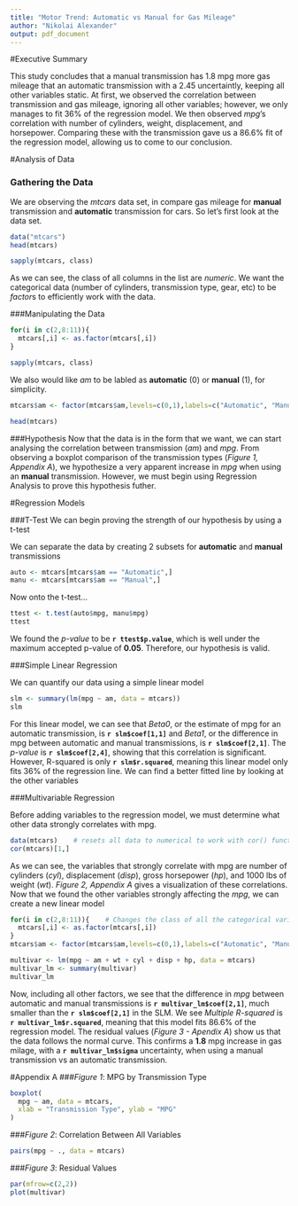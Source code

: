 ```yaml
---
title: "Motor Trend: Automatic vs Manual for Gas Mileage"
author: "Nikolai Alexander"
output: pdf_document
---
```


#Executive Summary

This study concludes that a manual transmission has 1.8 mpg more gas mileage that an automatic transmission with a 2.45 uncertaintly, keeping all other variables static. At first, we observed the correlation between transmission and gas mileage, ignoring all other variables; however, we only manages to fit 36% of the regression model. We then observed *mpg*'s correlation with number of cylinders, weight, displacement, and horsepower. Comparing these with the transmission gave us a 86.6% fit of the regression model, allowing us to come to our conclusion.

#Analysis of Data

### Gathering the Data

We are observing the *mtcars* data set, in compare gas mileage for **manual** transmission and **automatic** transmission for cars. So let's first look at the data set.

```r
data("mtcars")
head(mtcars)
```

```r
sapply(mtcars, class)
```

As we can see, the class of all columns in the list are *numeric*. We want the categorical data (number of cylinders, transmission type, gear, etc) to be *factor*s to efficiently work with the data.

###Manipulating the Data
```r
for(i in c(2,8:11)){
  mtcars[,i] <- as.factor(mtcars[,i])
}

sapply(mtcars, class)
```

We also would like *am* to be labled as **automatic** (0) or **manual** (1), for simplicity.
```r
mtcars$am <- factor(mtcars$am,levels=c(0,1),labels=c("Automatic", "Manual"))

head(mtcars)
```

###Hypothesis
Now that the data is in the form that we want, we can start analysing the correlation between transmission (*am*) and *mpg*. From observing a boxplot comparison of the transmission types (*Figure 1, Appendix A*), we hypothesize a very apparent increase in *mpg* when using an **manual** transmission. However, we must begin using Regression Analysis to prove this hypothesis futher.

#Regression Models

###T-Test
We can begin proving the strength of our hypothesis by using a t-test

We can separate the data by creating 2 subsets for **automatic** and **manual** transmissions
```r
auto <- mtcars[mtcars$am == "Automatic",]
manu <- mtcars[mtcars$am == "Manual",]
```

Now onto the t-test...
```r
ttest <- t.test(auto$mpg, manu$mpg)
ttest
```

We found the *p-value* to be **`r ttest$p.value`**, which is well under the maximum accepted p-value of **0.05**. Therefore, our hypothesis is valid.

###Simple Linear Regression

We can quantify our data using a simple linear model

```r
slm <- summary(lm(mpg ~ am, data = mtcars))
slm
```

For this linear model, we can see that *Beta0*, or the estimate of mpg for an automatic transmission, is **`r slm$coef[1,1]`** and *Beta1*, or the difference in mpg between automatic and manual transmissions, is **`r slm$coef[2,1]`**. The *p-value* is **`r slm$coef[2,4]`**, showing that this correlation is significant. However, R-squared is only **`r slm$r.squared`**, meaning this linear model only fits 36% of the regression line. We can find a better fitted line by looking at the other variables

###Multivariable Regression

Before adding variables to the regression model, we must determine what other data strongly correlates with mpg.

```r
data(mtcars)    # resets all data to numerical to work with cor() function
cor(mtcars)[1,]
```

As we can see, the variables that strongly correlate with mpg are number of cylinders (*cyl*), displacement (*disp*), gross horsepower (*hp*), and 1000 lbs of weight (*wt*). *Figure 2, Appendix A* gives a visualization of these correlations. Now that we found the other variables strongly affecting the *mpg*, we can create a new linear model

```r
for(i in c(2,8:11)){    # Changes the class of all the categorical variables back to factors
  mtcars[,i] <- as.factor(mtcars[,i])
}
mtcars$am <- factor(mtcars$am,levels=c(0,1),labels=c("Automatic", "Manual"))

multivar <- lm(mpg ~ am + wt + cyl + disp + hp, data = mtcars)
multivar_lm <- summary(multivar)
multivar_lm
```

Now, including all other factors, we see that the difference in *mpg* between automatic and manual transmissions is **`r multivar_lm$coef[2,1]`**, much smaller than the **`r slm$coef[2,1]`** in the SLM. We see *Multiple R-squared* is **`r multivar_lm$r.squared`**, meaning that this model fits 86.6% of the regression model. The residual values (*Figure 3 - Apendix A*) show us that the data follows the normal curve. This confirms a **1.8** mpg increase in gas milage, with a **`r multivar_lm$sigma`** uncertainty, when using a manual transmission vs an automatic transmission.

#Appendix A
###*Figure 1*: MPG by Transmission Type
```r
boxplot(
  mpg ~ am, data = mtcars,
  xlab = "Transmission Type", ylab = "MPG"
)
```

###*Figure 2*: Correlation Between All Variables
```r
pairs(mpg ~ ., data = mtcars)
```

###*Figure 3*: Residual Values
```r
par(mfrow=c(2,2))
plot(multivar)
```